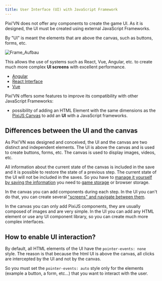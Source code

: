 ```yaml
---
title: User Interface (UI) with JavaScript Framework
---
```


Pixi’VN does not offer any components to create the game UI. As it is designed, the UI must be created using external JavaScript Frameworks.

By "UI" is meant the elements that are above the canvas, such as buttons, forms, etc.

![Frame_Aufbau](https://firebasestorage.googleapis.com/v0/b/pixi-vn.appspot.com/o/public%2FPixiVN_interface.png?alt=media)

This allows the use of systems such as React, Vue, Angular, etc. to create much more complex **UI screens** with excellent performance.

- [Angular](/start/interface-angular)
- [React Interface](/start/interface-react)
- [Vue](/start/interface-vue)

Pixi’VN offers some features to improve its compatibility with other JavaScript Frameworks:

- possibility of adding an HTML Element with the same dimensions as the [PixiJS Canvas](/start/canvas-components) to add an **UI** with a JavaScript frameworks.

## Differences between the UI and the canvas

As Pixi’VN was designed and conceived, the UI and the canvas are two distinct and independent elements. The UI is above the canvas and is used to create buttons, forms, etc. The canvas is used to display images, videos, etc.

All information about the current state of the canvas is included in the save and it is possible to restore the state of a previous step. The current state of the UI will not be included in the saves. So you have to [manage it yourself by saving the information](/start/interface-connect-storage.md) you need to [game storage](/start/storage) or browser storage.

In the canvas you can add components during each step. In the UI you can't do that, you can create several ["screens" and navigate between them](/start/interface-connect-storage).

In the canvas you can only add PixiJS components, they are usually composed of images and are very simple. In the UI you can add any HTML element or use any UI component library, so you can create much more complex interfaces.

## How to enable UI interaction?

By default, all HTML elements of the UI have the `pointer-events: none` style.
The reason is that because the html UI is above the canvas, all clicks are intercepted by the UI and not by the canvas.

So you must set the `pointer-events: auto` style only for the elements (example a button, a form, etc...) that you want to interact with the user.
